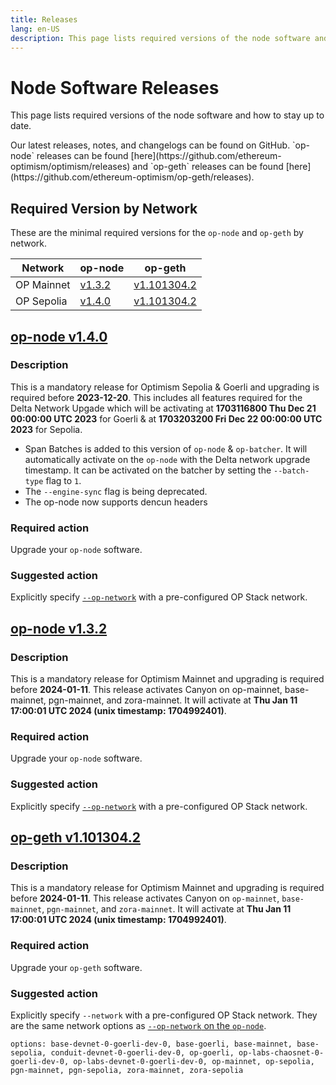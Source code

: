 ```yaml
---
title: Releases
lang: en-US
description: This page lists required versions of the node software and how to stay up to date.
---
```



# Node Software Releases 

This page lists required versions of the node software and how to stay up to date.

<Callout type="info">
    Our latest releases, notes, and changelogs can be found on GitHub. `op-node` releases can be found [here](https://github.com/ethereum-optimism/optimism/releases)
    and `op-geth` releases can be found [here](https://github.com/ethereum-optimism/op-geth/releases).
</Callout>

## Required Version by Network 

These are the minimal required versions for the `op-node` and `op-geth` by network.

| Network    | op-node    | op-geth |
|------------|------------|---------|
| OP Mainnet | [v1.3.2](https://github.com/ethereum-optimism/optimism/releases/tag/op-node%2Fv1.3.2) | [v1.101304.2](https://github.com/ethereum-optimism/op-geth/releases/tag/v1.101304.2) |
| OP Sepolia | [v1.4.0](https://github.com/ethereum-optimism/optimism/releases/tag/op-node%2Fv1.4.0) | [v1.101304.2](https://github.com/ethereum-optimism/op-geth/releases/tag/v1.101304.2) |

## [op-node v1.4.0](https://github.com/ethereum-optimism/optimism/releases/tag/op-node%2Fv1.4.0)

### Description

This is a mandatory release for Optimism Sepolia & Goerli and upgrading is required before **2023-12-20**. 
This includes all features required for the Delta Network Upgade which will be activating at **1703116800 Thu Dec 21 00:00:00 UTC 2023** for Goerli & at **1703203200 Fri Dec 22 00:00:00 UTC 2023** for Sepolia.

- Span Batches is added to this version of `op-node` & `op-batcher`. It will automatically activate on the `op-node` with the Delta network upgrade timestamp. It can be activated on the batcher by setting the `--batch-type` flag to `1`.
- The `--engine-sync` flag is being deprecated.
- The op-node now supports dencun headers

### Required action

Upgrade your `op-node` software.

### Suggested action

Explicitly specify [`--op-network`](https://docs.optimism.io/builders/node-operators/configuration#op-network) with a pre-configured OP Stack network. 

## [op-node v1.3.2](https://github.com/ethereum-optimism/optimism/releases/tag/op-node%2Fv1.3.2)

### Description

This is a mandatory release for Optimism Mainnet and upgrading is required before **2024-01-11**. This release activates Canyon on op-mainnet, base-mainnet, pgn-mainnet, and zora-mainnet. It will activate at **Thu Jan 11 17:00:01 UTC 2024 (unix timestamp: 1704992401)**.

### Required action

Upgrade your `op-node` software.

### Suggested action

Explicitly specify [`--op-network`](https://docs.optimism.io/builders/node-operators/configuration#op-network) with a pre-configured OP Stack network. 

## [op-geth v1.101304.2](https://github.com/ethereum-optimism/op-geth/releases/tag/v1.101304.2)

### Description

This is a mandatory release for Optimism Mainnet and upgrading is required before **2024-01-11**. This release activates Canyon on `op-mainnet`, `base-mainnet`, `pgn-mainnet`, and `zora-mainnet`. It will activate at **Thu Jan 11 17:00:01 UTC 2024 (unix timestamp: 1704992401)**.

### Required action

Upgrade your `op-geth` software.

### Suggested action

Explicitly specify `--network` with a pre-configured OP Stack network. They are the same network options as [`--op-network` on the `op-node`](https://docs.optimism.io/builders/node-operators/configuration#op-network).

```
options: base-devnet-0-goerli-dev-0, base-goerli, base-mainnet, base-sepolia, conduit-devnet-0-goerli-dev-0, op-goerli, op-labs-chaosnet-0-goerli-dev-0, op-labs-devnet-0-goerli-dev-0, op-mainnet, op-sepolia, pgn-mainnet, pgn-sepolia, zora-mainnet, zora-sepolia
```
